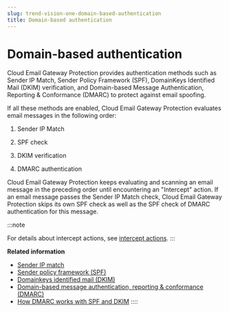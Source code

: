 ```yaml
---
slug: trend-vision-one-domain-based-authentication
title: Domain-based authentication
---
```

# Domain-based authentication

Cloud Email Gateway Protection provides authentication methods such as Sender IP Match, Sender Policy Framework (SPF), DomainKeys Identified Mail (DKIM) verification, and Domain-based Message Authentication, Reporting & Conformance (DMARC) to protect against email spoofing.

If all these methods are enabled, Cloud Email Gateway Protection evaluates email messages in the following order:

1.  Sender IP Match

2.  SPF check

3.  DKIM verification

4.  DMARC authentication

Cloud Email Gateway Protection keeps evaluating and scanning an email message in the preceding order until encountering an "Intercept" action. If an email message passes the Sender IP Match check, Cloud Email Gateway Protection skips its own SPF check as well as the SPF check of DMARC authentication for this message.

:::note

For details about intercept actions, see [intercept actions](actions.mdx).
:::

**Related information**

- [Sender IP match](sender-ip-match.mdx)
- [Sender policy framework (SPF)](sender-policy-framework-spf.mdx)
- [Domainkeys identified mail (DKIM)](domainkeys-identified-mail-dkim.mdx)
- [Domain-based message authentication, reporting & conformance (DMARC)](dmarc.mdx)
- [How DMARC works with SPF and DKIM](how-dmarc-works-spf-dkim.mdx)
::::

